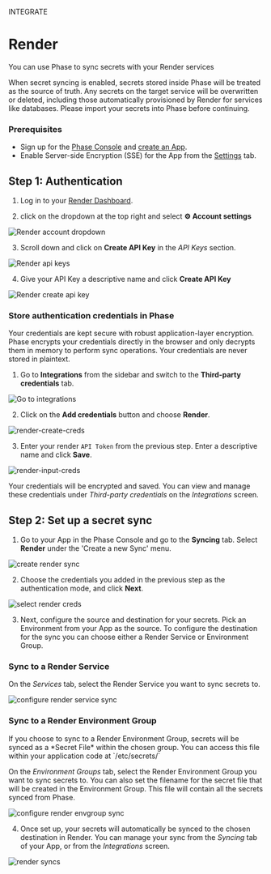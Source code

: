 

<Tag variant="small">INTEGRATE</Tag>

# Render

You can use Phase to sync secrets with your Render services

<Warning>
  When secret syncing is enabled, secrets stored inside Phase will be treated as
  the source of truth. Any secrets on the target service will be overwritten or
  deleted, including those automatically provisioned by Render for services like
  databases. Please import your secrets into Phase before continuing.
</Warning>


### Prerequisites

- Sign up for the [Phase Console](/quickstart) and [create an App](/console/apps#create-an-app).
- Enable Server-side Encryption (SSE) for the App from the [Settings](/console/apps#settings) tab.

## Step 1: Authentication

1. Log in to your [Render Dashboard](https://dashboard.render.com/).

2. click on the dropdown at the top right and select **⚙️ Account settings**

![Render account dropdown](/assets/images/platform-integrations/render/render-account-dropdown.png)

3. Scroll down and click on **Create API Key** in the *API Keys* section.

![Render api keys](/assets/images/platform-integrations/render/render-api-keys.png)

4. Give your API Key a descriptive name and click **Create API Key**

![Render create api key](/assets/images/platform-integrations/render/render-create-api-key.png)

### Store authentication credentials in Phase

<Note>
  Your credentials are kept secure with robust application-layer encryption.
  Phase encrypts your credentials directly in the browser and only decrypts them
  in memory to perform sync operations. Your credentials are never stored in
  plaintext.
</Note>

1. Go to **Integrations** from the sidebar and switch to the **Third-party credentials** tab. 

![Go to integrations](/assets/images/platform-integrations/render/integrations-creds.png)

2. Click on the **Add credentials** button and choose **Render**.

![render-create-creds](/assets/images/platform-integrations/render/add-creds-render-button.png)

3. Enter your render `API Token` from the previous step. Enter a descriptive name and click **Save**.

![render-input-creds](/assets/images/platform-integrations/render/enter-render-creds.png)

Your credentials will be encrypted and saved. You can view and manage these credentials under *Third-party credentials* on the *Integrations* screen.

## Step 2: Set up a secret sync

1. Go to your App in the Phase Console and go to the **Syncing** tab. Select **Render** under the 'Create a new Sync' menu.

![create render sync](/assets/images/platform-integrations/render/create-render-sync-button.png)

2. Choose the credentials you added in the previous step as the authentication mode, and click **Next**.

![select render creds](/assets/images/platform-integrations/render/select-render-creds.png)

3. Next, configure the source and destination for your secrets. Pick an Environment from your App as the source. To configure the destination for the sync you can choose either a Render Service or Environment Group. 



### Sync to a Render Service

On the *Services* tab, select the Render Service you want to sync secrets to.

![configure render service sync](/assets/images/platform-integrations/render/configure-render-service-sync.png)
### Sync to a Render Environment Group

<Note>
If you choose to sync to a Render Environment Group, secrets will be synced as a *Secret File* within the chosen group. You can access this file within your application code at `/etc/secrets/<filename>` 
</Note>

On the *Environment Groups* tab, select the Render Environment Group you want to sync secrets to. You can also set the filename for the secret file that will be created in the Environment Group. This file will contain all the secrets synced from Phase.


![configure render envgroup sync](/assets/images/platform-integrations/render/configure-render-envgroup-sync.png)

4. Once set up, your secrets will automatically be synced to the chosen destination in Render. You can manage your sync from the *Syncing* tab of your App, or from the *Integrations* screen.

![render syncs](/assets/images/platform-integrations/render/render-sync-cards.png)
